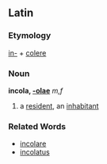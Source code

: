 ==Latin==
===Etymology===
[[in-]] + [[colere]]
===Noun===
'''incola, [[Wiktionary Appendix: Latin first declension|-olae]]''' ''m,f''

#a [[resident]], an [[inhabitant]]
===Related Words===
*[[incolare]]
*[[incolatus]]